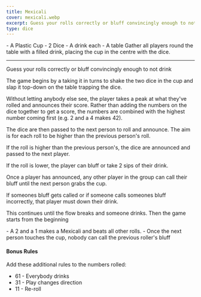 ```yaml
---
title: Mexicali
cover: mexicali.webp
excerpt: Guess your rolls correctly or bluff convincingly enough to not drink
type: dice
---
```


<GameHero
  cover="/images/mexicali.webp"
  alt="Mexicali"
/>

<GameSection title="Equipment" icon="/images/liquor.webp">
-   A Plastic Cup
-   2 Dice
-   A drink each
-   A table
</GameSection>

<GameSection title="Setup" icon="/images/settings.webp">
Gather all players round the table with a filled drink, placing the cup in the centre with the dice.

* * *
</GameSection>

<GameSection title="Aim of the Game" icon="/images/target.webp">
<p>Guess your rolls correctly or bluff convincingly enough to not drink</p>
</GameSection>

<GameSection title="How to Play" icon="/images/question.webp">
The game begins by a taking it in turns to shake the two dice in the cup and slap it top-down on the table trapping the dice.

Without letting anybody else see, the player takes a peak at what they've rolled and announces their score. Rather than adding the numbers on the dice together to get a score, the numbers are combined with the highest number coming first (e.g. 2 and a 4 makes 42).

The dice are then passed to the next person to roll and announce. The aim is for each roll to be higher than the previous person's roll.

If the roll is higher than the previous person's, the dice are announced and passed to the next player.

If the roll is lower, the player can bluff or take 2 sips of their drink.

Once a player has announced, any other player in the group can call their bluff until the next person grabs the cup.

If someones bluff gets called or if someone calls someones bluff incorrectly, that player must down their drink.

This continues until the flow breaks and someone drinks. Then the game starts from the beginning
</GameSection>

<GameSection title="Rules" icon="/images/rules.webp">
-   A 2 and a 1 makes a Mexicali and beats all other rolls.
-   Once the next person touches the cup, nobody can call the previous roller's bluff
</GameSection>

<GameSection title="Special Edition" icon="/images/special.webp">

<h4>Bonus Rules</h4>

Add these additional rules to the numbers rolled:

-   61 - Everybody drinks
-   31 - Play changes direction
-   11 - Re-roll
</GameSection>

<ShareButtons title="Mexicali" />

<FeedbackCard>
</FeedbackCard>
